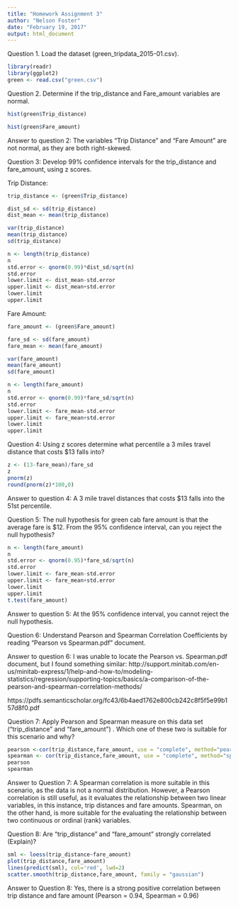 ```yaml
---
title: "Homework Assignment 3"
author: "Nelson Foster"
date: "February 19, 2017"
output: html_document
---
```


Question 1. Load the dataset (green_tripdata_2015-01.csv).

```r
library(readr)
library(ggplot2)
green <- read.csv("green.csv")
```

Question 2. Determine if the trip_distance and Fare_amount variables are normal.

```r
hist(green$Trip_distance)
```

```r
hist(green$Fare_amount)
```

Answer to question 2: The variables "Trip Distance" and "Fare Amount" are not normal, as they are both right-skewed.

Question 3: Develop 99% confidence intervals for the trip_distance and fare_amount, using z scores.

Trip Distance:

```r

trip_distance <- (green$Trip_distance)

dist_sd <- sd(trip_distance)
dist_mean <- mean(trip_distance)

var(trip_distance)
mean(trip_distance)
sd(trip_distance)

n <- length(trip_distance)
n
std.error <- qnorm(0.99)*dist_sd/sqrt(n)
std.error
lower.limit <- dist_mean-std.error
upper.limit <- dist_mean+std.error
lower.limit
upper.limit
```

Fare Amount:

```r
fare_amount <- (green$Fare_amount)

fare_sd <- sd(fare_amount)
fare_mean <- mean(fare_amount)

var(fare_amount)
mean(fare_amount)
sd(fare_amount)

n <- length(fare_amount)
n
std.error <- qnorm(0.99)*fare_sd/sqrt(n)
std.error
lower.limit <- fare_mean-std.error
upper.limit <- fare_mean+std.error
lower.limit
upper.limit
```

Question 4: Using z scores determine what percentile a 3 miles travel distance that costs $13 falls into?

```r
z <- (13-fare_mean)/fare_sd
z
pnorm(z)
round(pnorm(z)*100,0)
```
Answer to question 4: A 3 mile travel distances that costs $13 falls into the 51st percentile. 

Question 5: The null hypothesis for green cab fare amount is that the average fare is $12. From the 95% confidence interval, can you reject the null hypothesis?

```r
n <- length(fare_amount)
n
std.error <- qnorm(0.95)*fare_sd/sqrt(n)
std.error
lower.limit <- fare_mean-std.error
upper.limit <- fare_mean+std.error
lower.limit
upper.limit
t.test(fare_amount)
```

Answer to question 5: At the 95% confidence interval, you cannot reject the null hypothesis.

Question 6: Understand Pearson and Spearman Correlation Coefficients by reading “Pearson vs Spearman.pdf” document.

Answer to question 6: I was unable to locate the Pearson vs. Spearman.pdf document, but I found something similar: http://support.minitab.com/en-us/minitab-express/1/help-and-how-to/modeling-statistics/regression/supporting-topics/basics/a-comparison-of-the-pearson-and-spearman-correlation-methods/

https://pdfs.semanticscholar.org/fc43/6b4aed1762e800cb242c8f5f5e99b157d8f0.pdf

Question 7: Apply Pearson and Spearman measure on this data set (“trip_distance” and “fare_amount”) . Which one of these two is suitable for this scenario and why?

```r
pearson <-cor(trip_distance,fare_amount, use = "complete", method="pearson")
spearman <- cor(trip_distance,fare_amount, use = "complete", method="spearman")
pearson
spearman
```

Answer to Question 7: A Spearman correlation is more suitable in this scenario, as the data is not a normal distribution. However, a Pearson correlation is still useful, as it evaluates the relationship between two linear variables, in this instance, trip distances and fare amounts.  Spearman, on the other hand, is more suitable for the evaluating the relationship between two continuous or ordinal (rank) variables.

Question 8: Are “trip_distance” and “fare_amount” strongly correlated (Explain)?

```r
sml <- loess(trip_distance~fare_amount)
plot(trip_distance,fare_amount)
lines(predict(sml), col='red', lwd=2)
scatter.smooth(trip_distance,fare_amount, family = "gaussian")
```

Answer to Question 8: Yes, there is a strong positive correlation between trip distance and fare amount (Pearson = 0.94, Spearman = 0.96)